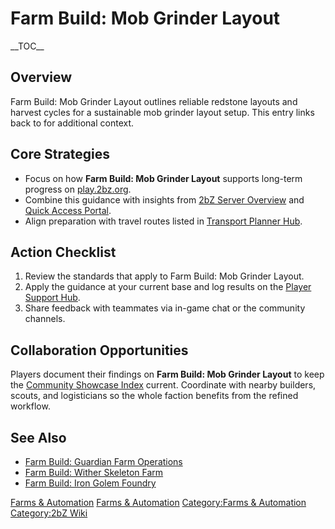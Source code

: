 {{Short description|Farm Build: Mob Grinder Layout outlines reliable redstone layouts and harvest cycles for a sustainable mob grinder layout setup}}
= Farm Build: Mob Grinder Layout =
{{2bZ Navbox}}
__TOC__

== Overview ==
Farm Build: Mob Grinder Layout outlines reliable redstone layouts and harvest cycles for a
sustainable mob grinder layout setup. This entry links back to [[Category:Farms &
Automation|Farms & Automation]] for additional context.

== Core Strategies ==
* Focus on how '''Farm Build: Mob Grinder Layout''' supports long-term progress on [[play.2bz.org]].
* Combine this guidance with insights from [[2bZ Server Overview]] and [[Quick Access Portal]].
* Align preparation with travel routes listed in [[Transport Planner Hub]].

== Action Checklist ==
# Review the [[Category:Farms & Automation|Farms & Automation]] standards that apply to Farm Build: Mob Grinder Layout.
# Apply the guidance at your current base and log results on the [[Player Support Hub]].
# Share feedback with teammates via in-game chat or the community channels.

== Collaboration Opportunities ==
Players document their findings on '''Farm Build: Mob Grinder Layout''' to keep the
[[Community Showcase Index]] current. Coordinate with nearby builders, scouts, and
logisticians so the whole faction benefits from the refined workflow.

== See Also ==
* [[Farm Build: Guardian Farm Operations]]
* [[Farm Build: Wither Skeleton Farm]]
* [[Farm Build: Iron Golem Foundry]]

[[Category:Farms & Automation]]
[[Category:2bZ Wiki]]
